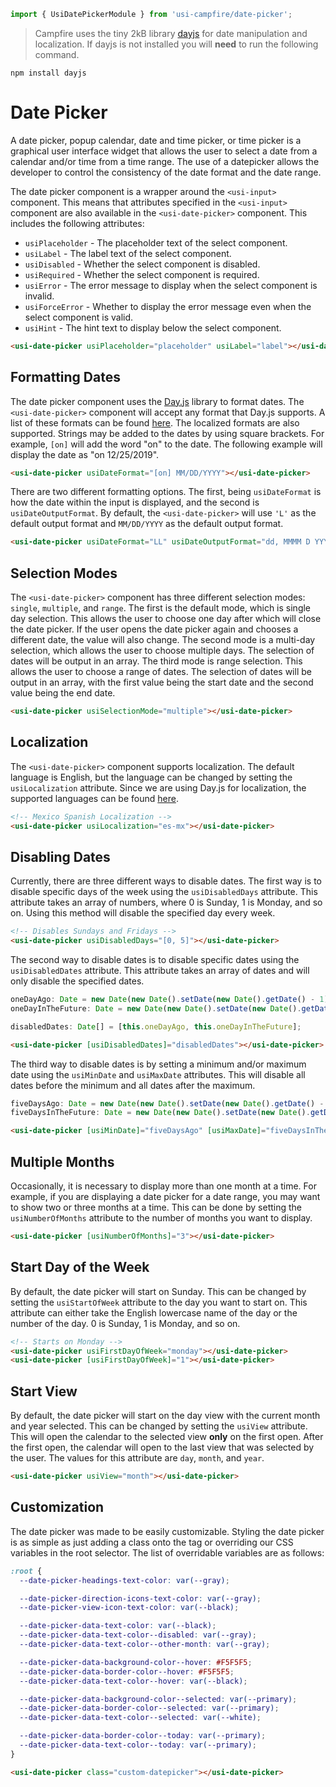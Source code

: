 ```ts
import { UsiDatePickerModule } from 'usi-campfire/date-picker';
```

> Campfire uses the tiny 2kB library [dayjs](https://day.js.org/) for date manipulation and localization. If dayjs is not installed you will **need** to run the
following command.

```console
npm install dayjs
```

# Date Picker
A date picker, popup calendar, date and time picker, or time picker is a graphical user interface widget that allows the user to select a date from a calendar
and/or time from a time range. The use of a datepicker allows the developer to control the consistency of the date format and the date range.

The date picker component is a wrapper around the `<usi-input>` component. This means that attributes specified in the `<usi-input>` component are also
available in the `<usi-date-picker>` component. This includes the following attributes:

  * `usiPlaceholder` - The placeholder text of the select component.
  * `usiLabel` - The label text of the select component.
  * `usiDisabled` - Whether the select component is disabled.
  * `usiRequired` - Whether the select component is required.
  * `usiError` - The error message to display when the select component is invalid.
  * `usiForceError` - Whether to display the error message even when the select component is valid.
  * `usiHint` - The hint text to display below the select component.

```html
<usi-date-picker usiPlaceholder="placeholder" usiLabel="label"></usi-date-picker>
```

## Formatting Dates
The date picker component uses the [Day.js](https://day.js.org/) library to format dates. The `<usi-date-picker>` component will accept any format that Day.js
supports. A list of these formats can be found [here](https://day.js.org/docs/en/display/format). The localized formats are also supported. Strings may be
added to the dates by using square brackets. For example, `[on]` will add the word "on" to the date. The following example will display the date as
"on 12/25/2019".

```html
<usi-date-picker usiDateFormat="[on] MM/DD/YYYY"></usi-date-picker>
```

There are two different formatting options. The first, being `usiDateFormat` is how the date within the input is displayed, and the second is
`usiDateOutputFormat`. By default, the `<usi-date-picker>` will use `'L'` as the default output format and `MM/DD/YYYY` as the default output format.

```html
<usi-date-picker usiDateFormat="LL" usiDateOutputFormat="dd, MMMM D YYYY"></usi-date-picker>
```

## Selection Modes
The `<usi-date-picker>` component has three different selection modes: `single`, `multiple`, and `range`. The first is the default mode, which is single day
selection. This allows the user to choose one day after which will close the date picker. If the user opens the date picker again and chooses a different date,
the value will also change. The second mode is a multi-day selection, which allows the user to choose multiple days. The selection of dates will be output in an
array. The third mode is range selection. This allows the user to choose a range of dates. The selection of dates will be output in an array, with the first
value being the start date and the second value being the end date.

```html
<usi-date-picker usiSelectionMode="multiple"></usi-date-picker>
```

## Localization
The `<usi-date-picker>` component supports localization. The default language is English, but the language can be changed by setting the `usiLocalization`
attribute. Since we are using Day.js for localization, the supported languages can be found [here](https://github.com/iamkun/dayjs/tree/dev/src/locale).

```html
<!-- Mexico Spanish Localization -->
<usi-date-picker usiLocalization="es-mx"></usi-date-picker>
```

## Disabling Dates
Currently, there are three different ways to disable dates. The first way is to disable specific days of the week using the `usiDisabledDays` attribute. This
attribute takes an array of numbers, where 0 is Sunday, 1 is Monday, and so on. Using this method will disable the specified day every week.

```html
<!-- Disables Sundays and Fridays -->
<usi-date-picker usiDisabledDays="[0, 5]"></usi-date-picker>
```

The second way to disable dates is to disable specific dates using the `usiDisabledDates` attribute. This attribute takes an array of dates and will only
disable the specified dates.

```ts
oneDayAgo: Date = new Date(new Date().setDate(new Date().getDate() - 1));
oneDayInTheFuture: Date = new Date(new Date().setDate(new Date().getDate() + 1));

disabledDates: Date[] = [this.oneDayAgo, this.oneDayInTheFuture];
```

```html
<usi-date-picker [usiDisabledDates]="disabledDates"></usi-date-picker>
```

The third way to disable dates is by setting a minimum and/or maximum date using the `usiMinDate` and `usiMaxDate` attributes. This will disable all dates
before the minimum and all dates after the maximum.

```ts
fiveDaysAgo: Date = new Date(new Date().setDate(new Date().getDate() - 5));
fiveDaysInTheFuture: Date = new Date(new Date().setDate(new Date().getDate() + 5));
```

```html
<usi-date-picker [usiMinDate]="fiveDaysAgo" [usiMaxDate]="fiveDaysInTheFuture"></usi-date-picker>
```

## Multiple Months
Occasionally, it is necessary to display more than one month at a time. For example, if you are displaying a date picker for a date range, you may want to show
two or three months at a time. This can be done by setting the `usiNumberOfMonths` attribute to the number of months you want to display.

```html
<usi-date-picker [usiNumberOfMonths]="3"></usi-date-picker>
```

## Start Day of the Week
By default, the date picker will start on Sunday. This can be changed by setting the `usiStartOfWeek` attribute to the day you want to start on. This attribute
can either take the English lowercase name of the day or the number of the day. 0 is Sunday, 1 is Monday, and so on.

```html
<!-- Starts on Monday -->
<usi-date-picker usiFirstDayOfWeek="monday"></usi-date-picker>
<usi-date-picker [usiFirstDayOfWeek]="1"></usi-date-picker>
```

## Start View
By default, the date picker will start on the day view with the current month and year selected. This can be changed by setting the `usiView` attribute. This
will open the calendar to the selected view **only** on the first open. After the first open, the calendar will open to the last view that was selected by the
user. The values for this attribute are `day`, `month`, and `year`.

```html
<usi-date-picker usiView="month"></usi-date-picker>
```

## Customization
The date picker was made to be easily customizable. Styling the date picker is as simple as just adding a class onto the tag or overriding our CSS variables in
the root selector. The list of overridable variables are as follows:

```css
:root {
  --date-picker-headings-text-color: var(--gray);

  --date-picker-direction-icons-text-color: var(--gray);
  --date-picker-view-icon-text-color: var(--black);

  --date-picker-data-text-color: var(--black);
  --date-picker-data-text-color--disabled: var(--gray);
  --date-picker-data-text-color--other-month: var(--gray);

  --date-picker-data-background-color--hover: #F5F5F5;
  --date-picker-data-border-color--hover: #F5F5F5;
  --date-picker-data-text-color--hover: var(--black);

  --date-picker-data-background-color--selected: var(--primary);
  --date-picker-data-border-color--selected: var(--primary);
  --date-picker-data-text-color--selected: var(--white);

  --date-picker-data-border-color--today: var(--primary);
  --date-picker-data-text-color--today: var(--primary);
}
```

```html
<usi-date-picker class="custom-datepicker"></usi-date-picker>
```
